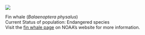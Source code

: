 ![](images/Finwhale_scaled.png)

Fin whale (*Balaenoptera physalus*)\
Current Status of population: Endangered species\
Visit the [fin whale page](https://www.fisheries.noaa.gov/species/fin-whale) on NOAA's website for more information.
